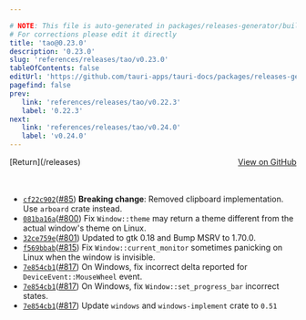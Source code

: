 ```yaml
---

# NOTE: This file is auto-generated in packages/releases-generator/build.ts
# For corrections please edit it directly
title: 'tao@0.23.0'
description: '0.23.0'
slug: 'references/releases/tao/v0.23.0'
tableOfContents: false
editUrl: 'https://github.com/tauri-apps/tauri-docs/packages/releases-generator/build.ts'
pagefind: false
prev:
   link: 'references/releases/tao/v0.22.3'
   label: '0.22.3'
next:
   link: 'references/releases/tao/v0.24.0'
   label: 'v0.24.0'
---
```


			

<ReleaseSidebar slug="references/releases/tao"  packageName="tao" />

<div style="margin-bottom:3rem; display: flex; justify-content: space-between; align-items: center"><span>[Return](/releases)</span><span><a href="https://github.com/tauri-apps/tao/releases/tag/tao-v0.23.0">View on GitHub</a></span></div>

- [`cf22c902`](https://github.com/tauri-apps/tao/commit/cf22c902d4c961be0f6cfba6a8c865e11073b027)([#85](https://github.com/tauri-apps/tao/pull/85)) **Breaking change**: Removed clipboard implementation. Use `arboard` crate instead.
- [`081ba16a`](https://github.com/tauri-apps/tao/commit/081ba16a39066039dea9e5ee3f223056629ed28f)([#800](https://github.com/tauri-apps/tao/pull/800)) Fix `Window::theme` may return a theme different from the actual window&#39;s theme on Linux.
- [`32ce759e`](https://github.com/tauri-apps/tao/commit/32ce759e4e2eb8c8cfd67a538f9a46c11f4f91dd)([#801](https://github.com/tauri-apps/tao/pull/801)) Updated to gtk 0.18 and Bump MSRV to 1.70.0.
- [`f569bbab`](https://github.com/tauri-apps/tao/commit/f569bbabda0af38595320fc64f8e645cde1bb9ef)([#815](https://github.com/tauri-apps/tao/pull/815)) Fix `Window::current_monitor` sometimes panicking on Linux when the window is invisible.
- [`7e854cb1`](https://github.com/tauri-apps/tao/commit/7e854cb1f5206b63cdd4a08c17bb35be58736e43)([#817](https://github.com/tauri-apps/tao/pull/817)) On Windows, fix incorrect delta reported for `DeviceEvent::MouseWheel` event.
- [`7e854cb1`](https://github.com/tauri-apps/tao/commit/7e854cb1f5206b63cdd4a08c17bb35be58736e43)([#817](https://github.com/tauri-apps/tao/pull/817)) On Windows, fix `Window::set_progress_bar` incorrect states.
- [`7e854cb1`](https://github.com/tauri-apps/tao/commit/7e854cb1f5206b63cdd4a08c17bb35be58736e43)([#817](https://github.com/tauri-apps/tao/pull/817)) Update `windows` and `windows-implement` crate to `0.51`

